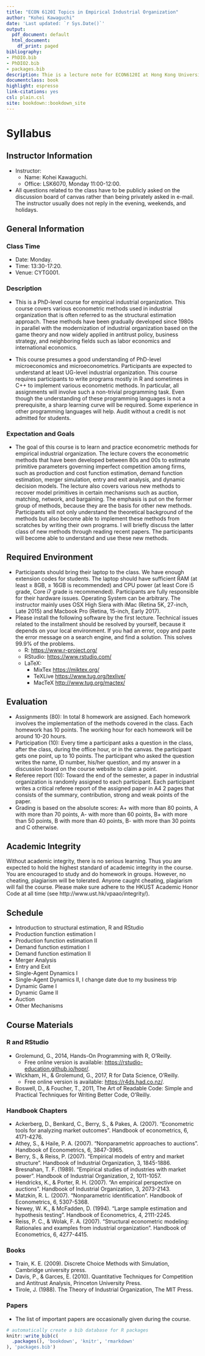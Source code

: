```yaml
--- 
title: "ECON 6120I Topics in Empirical Industrial Organization"
author: "Kohei Kawaguchi"
date: 'Last updated: `r Sys.Date()`'
output:
  pdf_document: default
  html_document:
    df_print: paged
bibliography:
- PhDIO.bib
- PhDIO2.bib
- packages.bib
description: Thie is a lecture note for ECON6120I at Hong Kong University of Science and Technology. 
documentclass: book
highlight: espresso
link-citations: yes
csl: plain.csl
site: bookdown::bookdown_site
---
```


# Syllabus

## Instructor Information

- Instructor:
    - Name: Kohei Kawaguchi.
    - Office: LSK6070, Monday 11:00-12:00.
- All questions related to the class have to be publicly asked on the discussion board of canvas rather than being privately asked in e-mail. The instructor usually does not reply in the evening, weekends, and holidays.

    

## General Information

### Class Time

- Date: Monday.
- Time: 13:30-17:20.
- Venue: CYTG001.


### Description

- This is a PhD-level course for empirical industrial organization. This course covers various econometric methods used in industrial organization that is often referred to as the structural estimation approach. These methods have been gradually developed since 1980s in parallel with the modernization of industrial organization based on the game theory and now widely applied in antitrust policy, business strategy, and neighboring fields such as labor economics and international economics.

- This course presumes a good understanding of PhD-level microeconomics and microeconometrics. Participants are expected to understand at least UG-level industrial organization. This course requires participants to write programs mostly in R and sometimes in C++ to implement various econometric methods. In particular, all assignments will involve such a non-trivial programming task. Even though the understanding of these programming languages is not a prerequisite, a sharp learning curve will be required. Some experience in other programming languages will help. Audit without a credit is not admitted for students.


### Expectation and Goals

- The goal of this course is to learn and practice econometric methods for empirical industrial organization. The lecture covers the econometric methods that have been developed between 80s and 00s to estimate primitive parameters governing imperfect competition among firms,  such as production and cost function estimation, demand function estimation, merger simulation, entry and exit analysis, and dynamic decision models. The lecture also covers various new methods to recover model primitives in certain mechanisms such as auction, matching, network, and bargaining. The emphasis is put on the former group of methods, because they are the basis for other new methods. Participants will not only understand the theoretical background of the methods but also become able to implement these methods from scratches by writing their own programs. I will briefly discuss the latter class of new methods through reading recent papers. The participants will become able to understand and use these new methods.  

## Required Environment

- Participants should bring their laptop to the class. We have enough extension codes for students. The laptop should have sufficient RAM (at least $\ge$ 8GB, $\ge$ 16GB is recommended) and CPU power (at least Core i5 grade, Core i7 grade is recommended). Participants are fully responsible for their hardware issues. Operating System can be arbitrary. The instructor mainly uses OSX High Siera with iMac (Retina 5K, 27-inch, Late 2015) and Macbook Pro (Retina, 15-inch, Early 2017).
- Please install the following software by the first lecture. Technical issues related to the installment should be resolved by yourself, because it depends on your local environment. If you had an error, copy and paste the error message on a search engine, and find a solution. This solves 99.9% of the problems.
    - R: [https://www.r-project.org/](https://www.r-project.org/)
    - RStudio: [https://www.rstudio.com/](https://www.rstudio.com/)
    - LaTeX: 
        - MixTex [https://miktex.org/](https://miktex.org/)
        - TeXLive [https://www.tug.org/texlive/](https://www.tug.org/texlive/)
        - MacTeX [http://www.tug.org/mactex/](http://www.tug.org/mactex/)



## Evaluation

- Assignments (80): In total 8 homework are assigned. Each homework involves the implementation of the methods covered in the class. Each homework has 10 points. The working hour for each homework will be around 10-20 hours.
- Participation (10): Every time a participant asks a question in the class, after the class, during the office hour, or in the canvas. the participant gets one point, up to 10 points. The participant who asked the question writes the name, ID number, his/her question, and my answer in a discussion board on the course website to claim a point.
- Referee report (10): Toward the end of the semester, a paper in industrial organization is randomly assigned to each participant. Each participant writes a critical referee report of the assigned paper in A4 2 pages that consists of the summary, contribution, strong and weak points of the paper.
- Grading is based on the absolute scores: A+ with more than 80 points, A with more than 70 points, A- with more than 60 points, B+ with more than 50 points, B with more than 40 points, B- with more than 30 points and C otherwise. 


## Academic Integrity

Without academic integrity, there is no serious learning. Thus you are expected to hold the highest standard of academic integrity in the course. You are encouraged to study and do homework in groups. However, no cheating, plagiarism will be tolerated. Anyone caught
cheating, plagiarism will fail the course. Please make sure adhere to the HKUST Academic
Honor Code at all time (see http://www.ust.hk/vpaao/integrity/).


## Schedule

- Introduction to structural estimation, R and RStudio 
- Production function estimation I
- Production function estimation II
- Demand function estimation I
- Demand function estimation II
- Merger Analysis 
- Entry and Exit 
- Single-Agent Dynamics I 
- Single-Agent Dynamics II, I change date due to my business trip 
- Dynamic Game I 
- Dynamic Game II 
- Auction 
- Other Mechanisms 


## Course Materials

### R and RStudio

- Grolemund, G., 2014, Hands-On Programming with R, O'Reilly.
    - Free online version is available: [https://rstudio-education.github.io/hopr/](https://rstudio-education.github.io/hopr/).
- Wickham, H., & Grolemund, G., 2017, R for Data Science, O'Reilly.
    - Free online version is available: [https://r4ds.had.co.nz/](https://r4ds.had.co.nz/).
- Boswell, D., & Foucher, T., 2011, The Art of Readable Code: Simple and Practical Techniques for Writing Better Code, O'Reilly.

### Handbook Chapters

- Ackerberg, D., Benkard, C., Berry, S., & Pakes, A. (2007). "Econometric tools for analyzing market outcomes". Handbook of econometrics, 6, 4171-4276.
- Athey, S., & Haile, P. A. (2007). "Nonparametric approaches to auctions". Handbook of
Econometrics, 6, 3847-3965.
- Berry, S., & Reiss, P. (2007). "Empirical models of entry and market structure". Handbook of Industrial Organization, 3, 1845-1886.
- Bresnahan, T. F. (1989). "Empirical studies of industries with market power". Handbook of
Industrial Organization, 2, 1011-1057.
- Hendricks, K., & Porter, R. H. (2007). "An empirical perspective on auctions". Handbook of
Industrial Organization, 3, 2073-2143.
- Matzkin, R. L. (2007). "Nonparametric identification". Handbook of Econometrics, 6, 5307-5368.
- Newey, W. K., & McFadden, D. (1994). "Large sample estimation and hypothesis testing". Handbook of Econometrics, 4, 2111-2245.
- Reiss, P. C., & Wolak, F. A. (2007). "Structural econometric modeling: Rationales and examples from industrial organization". Handbook of Econometrics, 6, 4277-4415.

### Books

- Train, K. E. (2009). Discrete Choice Methods with Simulation, Cambridge university press.
- Davis, P., & Garces, E. (2010). Quantitative Techniques for Competition and Antitrust Analysis, Princeton University Press.
- Tirole, J. (1988). The Theory of Industrial Organization, The MIT Press.

### Papers

- The list of important papers are occasionally given during the course.



```r
# automatically create a bib database for R packages
knitr::write_bib(c(
  .packages(), 'bookdown', 'knitr', 'rmarkdown'
), 'packages.bib')
```

